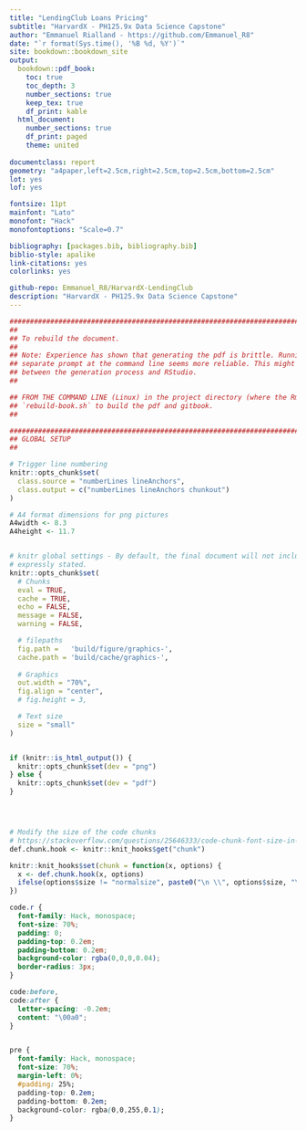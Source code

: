 ```yaml
--- 
title: "LendingClub Loans Pricing"
subtitle: "HarvardX - PH125.9x Data Science Capstone"
author: "Emmanuel Rialland - https://github.com/Emmanuel_R8"
date: "`r format(Sys.time(), '%B %d, %Y')`"
site: bookdown::bookdown_site
output: 
  bookdown::pdf_book:
    toc: true
    toc_depth: 3
    number_sections: true
    keep_tex: true
    df_print: kable
  html_document: 
    number_sections: true
    df_print: paged
    theme: united
    
documentclass: report
geometry: "a4paper,left=2.5cm,right=2.5cm,top=2.5cm,bottom=2.5cm"
lot: yes
lof: yes

fontsize: 11pt
mainfont: "Lato"
monofont: "Hack"
monofontoptions: "Scale=0.7"

bibliography: [packages.bib, bibliography.bib]
biblio-style: apalike
link-citations: yes
colorlinks: yes

github-repo: Emmanuel_R8/HarvardX-LendingClub
description: "HarvardX - PH125.9x Data Science Capstone"
---
```


```r
###################################################################################################
##
## To rebuild the document.
## 
## Note: Experience has shown that generating the pdf is brittle. Running this command from a
## separate prompt at the command line seems more reliable. This might be due to interaction
## between the generation process and RStudio.
##

## FROM THE COMMAND LINE (Linux) in the project directory (where the Rmd files are), RUN
## `rebuild-book.sh` to build the pdf and gitbook.
## 
```


```r
###################################################################################################
## GLOBAL SETUP
##

# Trigger line numbering
knitr::opts_chunk$set(
  class.source = "numberLines lineAnchors",
  class.output = c("numberLines lineAnchors chunkout")
)

# A4 format dimensions for png pictures
A4width <- 8.3
A4height <- 11.7


# knitr global settings - By default, the final document will not include source code unless
# expressly stated.
knitr::opts_chunk$set(
  # Chunks
  eval = TRUE,
  cache = TRUE,
  echo = FALSE,
  message = FALSE,
  warning = FALSE,

  # filepaths
  fig.path =   'build/figure/graphics-', 
  cache.path = 'build/cache/graphics-', 
  
  # Graphics
  out.width = "70%",
  fig.align = "center",
  # fig.height = 3,

  # Text size
  size = "small"
)


if (knitr::is_html_output()) {
  knitr::opts_chunk$set(dev = "png")
} else {
  knitr::opts_chunk$set(dev = "pdf")
}




# Modify the size of the code chunks
# https://stackoverflow.com/questions/25646333/code-chunk-font-size-in-rmarkdown-with-knitr-and-latex
def.chunk.hook <- knitr::knit_hooks$get("chunk")

knitr::knit_hooks$set(chunk = function(x, options) {
  x <- def.chunk.hook(x, options)
  ifelse(options$size != "normalsize", paste0("\n \\", options$size, "\n\n", x, "\n\n \\normalsize"), x)
})
```


```css
code.r {
  font-family: Hack, monospace;
  font-size: 70%;
  padding: 0;
  padding-top: 0.2em;
  padding-bottom: 0.2em;
  background-color: rgba(0,0,0,0.04);
  border-radius: 3px;
}

code:before,
code:after {
  letter-spacing: -0.2em;
  content: "\00a0";
}


pre {
  font-family: Hack, monospace;
  font-size: 70%;
  margin-left: 0%; 
  #padding: 25%;
  padding-top: 0.2em;
  padding-bottom: 0.2em;
  background-color: rgba(0,0,255,0.1);
}

```

